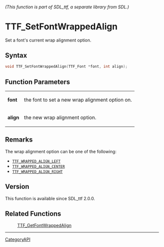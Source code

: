 ====== (This function is part of SDL_ttf, a separate library from SDL.) ======
= TTF_SetFontWrappedAlign =

Set a font's current wrap alignment option.

== Syntax ==

<syntaxhighlight lang='c'>
void TTF_SetFontWrappedAlign(TTF_Font *font, int align);
</syntaxhighlight>

== Function Parameters ==

{|
|'''font'''
|the font to set a new wrap alignment option on.
|-
|'''align'''
|the new wrap alignment option.
|}

== Remarks ==

The wrap alignment option can be one of the following:

* <code>[[TTF_WRAPPED_ALIGN_LEFT]]</code>
* <code>[[TTF_WRAPPED_ALIGN_CENTER]]</code>
* <code>[[TTF_WRAPPED_ALIGN_RIGHT]]</code>

== Version ==

This function is available since SDL_ttf 2.0.0.

== Related Functions ==

:[[TTF_GetFontWrappedAlign]]

----
[[CategoryAPI]]


